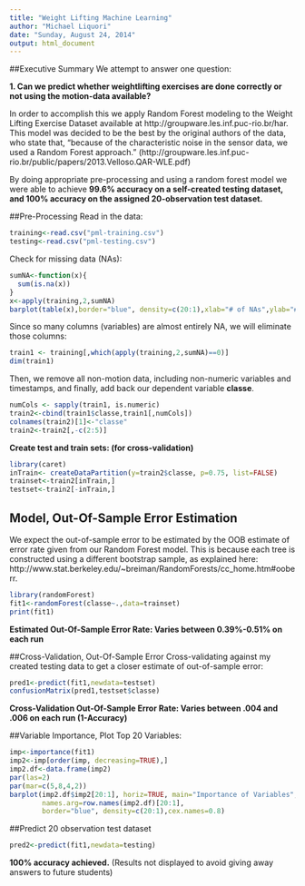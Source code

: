 ```yaml
---
title: "Weight Lifting Machine Learning"
author: "Michael Liquori"
date: "Sunday, August 24, 2014"
output: html_document
---
```

##Executive Summary
We attempt to answer one question:

**1. Can we predict whether weightlifting exercises are done correctly or not using the motion-data available?**

In order to accomplish this we apply Random Forest modeling to the Weight Lifting Exercise Dataset available at http://groupware.les.inf.puc-rio.br/har. This model was decided to be the best by the original authors of the data, who state that, "because of the characteristic noise in the sensor data, we used a Random Forest approach." (http://groupware.les.inf.puc-rio.br/public/papers/2013.Velloso.QAR-WLE.pdf)

By doing appropriate pre-processing and using a random forest model we were able to achieve **99.6% accuracy on a self-created testing dataset, and 100% accuracy on the assigned 20-observation test dataset.**

##Pre-Processing
Read in the data:
```r
training<-read.csv("pml-training.csv")
testing<-read.csv("pml-testing.csv")
```
Check for missing data (NAs):
```r
sumNA<-function(x){
  sum(is.na(x))
}
x<-apply(training,2,sumNA)
barplot(table(x),border="blue", density=c(20:1),xlab="# of NAs",ylab="# of Variables")
```

Since so many columns (variables) are almost entirely NA, we will eliminate those columns:
```r
train1 <- training[,which(apply(training,2,sumNA)==0)]
dim(train1)
```

Then, we remove all non-motion data, including non-numeric variables and timestamps, and finally, add back our dependent variable **classe**.
```r
numCols <- sapply(train1, is.numeric)
train2<-cbind(train1$classe,train1[,numCols])
colnames(train2)[1]<-"classe"
train2<-train2[,-c(2:5)]
```

**Create test and train sets: (for cross-validation)**

```r
library(caret)
inTrain<- createDataPartition(y=train2$classe, p=0.75, list=FALSE) 
trainset<-train2[inTrain,]
testset<-train2[-inTrain,] 
```
## Model, Out-Of-Sample Error Estimation
We expect the out-of-sample error to be estimated by the OOB estimate of error rate given from our Random Forest model. This is because each tree is constructed using a different bootstrap sample, as explained here: http://www.stat.berkeley.edu/~breiman/RandomForests/cc_home.htm#ooberr.

```r
library(randomForest)
fit1<-randomForest(classe~.,data=trainset)
print(fit1)
```
**Estimated Out-Of-Sample Error Rate: Varies between 0.39%-0.51% on each run**

##Cross-Validation, Out-Of-Sample Error
Cross-validating against my created testing data to get a closer estimate of out-of-sample error:
```r
pred1<-predict(fit1,newdata=testset)
confusionMatrix(pred1,testset$classe) 
```
**Cross-Validation Out-Of-Sample Error Rate: Varies between .004 and .006 on each run (1-Accuracy)**

##Variable Importance, Plot Top 20 Variables:
```r
imp<-importance(fit1)
imp2<-imp[order(imp, decreasing=TRUE),]
imp2.df<-data.frame(imp2)
par(las=2) 
par(mar=c(5,8,4,2)) 
barplot(imp2.df$imp2[20:1], horiz=TRUE, main="Importance of Variables",  
        names.arg=row.names(imp2.df)[20:1], 
        border="blue", density=c(20:1),cex.names=0.8)
```

##Predict 20 observation test dataset
```r
pred2<-predict(fit1,newdata=testing)
```
**100% accuracy achieved.** 
(Results not displayed to avoid giving away answers to future students)